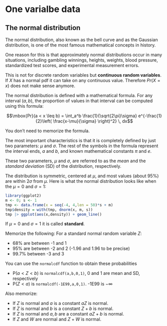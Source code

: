 # One varialbe data



## The normal distribution

The normal distribution, also known as the bell curve and as the Gaussian distribution, is one of the most famous mathematical concepts in history. 

One reason for this is that approximately normal distributions occur in many situations, including gambling winnings, heights, weights, blood pressure, standardized test scores, and experimental measurement errors. 

This is not for discrete random variables but **continuous random variables**. If $X$ has a normal pdf it can take on any continuous value.
Therefore $Pr(X=x)$ does not make sense anymore.

The normal distribution is defined with a mathematical formula. For any interval $(a,b)$, the proportion of values in that interval can be computed using this formula:

$$\mbox{Pr}(a < x \leq b) = \int_a^b \frac{1}{\sqrt{2\pi}\sigma} e^{-\frac{1}{2}\left( \frac{x-\mu}{\sigma} \right)^2} \, dx$$

You don't need to memorize the formula.


The most important characteristics is that it is completely defined by just two parameters: $\mu$ and $\sigma$. The rest of the symbols in the formula represent the interval ends, $a$ and $b$, and known mathematical constants $\pi$ and $e$. 


These two parameters, $\mu$ and $\sigma$, are referred to as the *mean* and the *standard deviation* (SD) of the distribution, respectively.


The distribution is symmetric, centered at $\mu$, and most values (about 95%) are within $2\sigma$ from $\mu$. Here is what the normal distribution looks like when the $\mu = 0$ and $\sigma = 1$:

```r
library(ggplot2)
m <- 0; s <- 1
tmp <- data.frame(x = seq(-4, 4,len = 50)*s + m)
tmp$density = with(tmp, dnorm(x, m, s))
tmp |> ggplot(aes(x,density)) + geom_line()
```


If $\mu = 0$ and $\sigma = 1$ it is called **standard**.

Memorize the following: For a standard normal random variable $Z$:

* 68% are between -1 and 1
* 95% are between -2 and 2 (-1.96 and 1.96 to be precise)
* 99.7% between -3 and 3

You can use the `normalcdf` function to obtain these probabilities

* $\text{P}(a < Z < b)$ is `normalcdf(a,b,0,1)`, 0 and 1 are mean and SD, respectively 
* $\text{P}(Z < a)$ is `normalcdf(-1E99,a,0,1)`. -1E99 is $-\infty$


Also memorize:

* If $Z$ is normal and $a$ is a constant $aZ$ is normal.
* If $Z$ is normal and $b$ is a constant $Z+b$ is normal.
* If $Z$ is normal and $a,b$ are a constant $aZ+b$ is normal.
* If $Z$ and $W$ are normal and $Z+W$ is normal.



